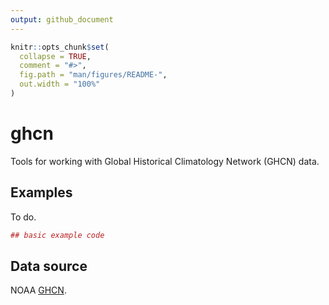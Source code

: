 ```yaml
---
output: github_document
---
```


<!-- README.md is generated from README.Rmd. Please edit that file -->

```r
knitr::opts_chunk$set(
  collapse = TRUE,
  comment = "#>",
  fig.path = "man/figures/README-",
  out.width = "100%"
)
```
# ghcn

Tools for working with Global Historical Climatology Network (GHCN) data.

## Examples

To do.

```r
## basic example code
```

## Data source

NOAA [GHCN](https://www.ncdc.noaa.gov/ghcn-daily-description).
